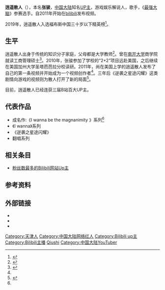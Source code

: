 {{人物}}

{{Infobox bilibili personality
| name                 = 逍遥散人
| logo                 = 
| logo_caption         = 
| image                = 
| caption              = 
| birth_name           =
| birth_date           = {{Birth date and age|1990|2|5|}}
| birth_place          = [[中华人民共和国|中华人民共和国]][[天津市|天津市]]
| death_date           = 
| death_place          = 
| nationality          = {{PRC}}
| occupation           = up主
| website              = https://space.bilibili.com/168598
| education            = 
| pseudonym            = 
| channel_url          = 168598
| channel_display_name = 逍遥散人
| years_active         = 2011年至今
| genre                = 游戏解说
| subscribers          = 
| subscriber_date      = 
| views                = 
| view_date            = 
| network              = 
| catchphrase(s)       = 
| silver_TV        = yes
| silver_year          = 
| gold_TV          = yes
| gold_year            = 
| stats_update         = 
}}
'''逍遥散人'''（{{bd|1990年|2月5日}}），本名'''张骏'''，[[中国大陆|中国大陆]]知名[[Up主|UP主]]，游戏娱乐解说人，歌手，《[[最强大脑|最强大脑]]》参赛选手。自2011年开始在[[bilibili|bilibili]]发布视频。

2019年，逍遥散人入选福布斯中国三十岁以下精英榜<ref>{{cite web|url=http://www.forbeschina.com/entrepreneur/44597|title=福布斯中国发布2019年度30岁以下精英榜|website=福布斯中文网|access-date=2019-10-18|dead-url=no|archive-date=2020-04-03|archive-url=https://web.archive.org/web/20200403111614/http://www.forbeschina.com/entrepreneur/44597}}</ref>。

==生平==
逍遥散人出身于传统的知识分子家庭，父母都是大学教师<ref name="xiaoyao1">{{cite news |author1=王若怡 |title=逍遥散人：从被父母否定的游戏少年到网红游戏博主 |url=https://people.cctv.com/m/a/index.shtml?id=ARTIOKstGAkBkE8biviceqXT20101|work=[[央视网|央视网]] |date=2020-10-15 |dead-url=no }}</ref>。曾在[[南开大学|南开大学]]商学院就读工商管理硕士<ref name="xiaoyao2">{{cite news |author1=信华 |author2=庄晨妍 |title=登《最强大脑》打不倒的“逍遥散人” “藏身”在南大 |url=https://m.sohu.com/a/302713292_100236208/?pvid=000115_3w_a |work=[[搜狐网|搜狐网]] |date=2019-03-21 |dead-url=no |accessdate=2021-02-03 |archive-date=2021-02-06 |archive-url=https://web.archive.org/web/20210206154725/https://m.sohu.com/a/302713292_100236208/?pvid=000115_3w_a }}</ref>。2010年，张骏参加了学校的“2+2”项目远赴美国，之后继续在美国加州大学圣塔芭芭拉分校读研。2011年，尚在美国上学的逍遥散人发布了自己的第一条视频并开始成为一个视频创作者<ref name="xiaoyao1"/>。三年后《逆袭之星途闪耀》这类剧情向游戏的视频则为散人打开了新的局面<ref>{{cite news |title= 逍遥散人：UP主的延展人生|url=https://xw.qq.com/cmsid/20191101A0LCJT00?f=newdc |work=[[腾讯网|腾讯网]] |dead-url=no }}</ref>。

目前，逍遥散人已经连获三届B站百大UP主。

==代表作品==
*成名作:《I wanna be the magnanimity 》系列<ref name="xiaoyao2"></ref>
*《I wanna》系列
*《逆袭之星途闪耀》
*翻唱系列

== 相关条目 ==
* [[粉丝数最多的Bilibili网站Up主|粉丝数最多的Bilibili网站Up主]]

== 参考资料 ==
<references />

==外部链接==
* {{bilibili|user=168598}}
* {{sinaweibo|xysanren}}
* {{youtube|c=UCTfRwznpxtbjQQQJ_15Fk2w}}

{{DEFAULTSORT:Z}}
[[Category:天津人|Category:天津人]]
[[Category:中国大陆网络红人|Category:中国大陆网络红人]]
[[Category:Bilibili_up主|Category:Bilibili up主]]
[[Category:Bilibili主播|Category:Bilibili主播]]
[[Category:张姓|Qiushi]]
[[Category:中国大陆YouTuber|Category:中国大陆YouTuber]]